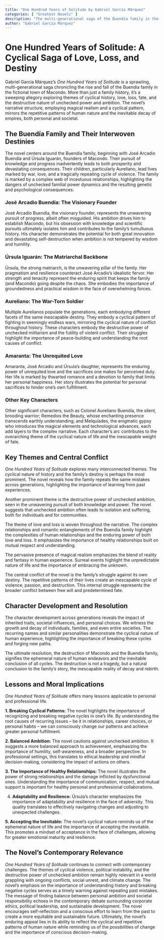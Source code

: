 ```yaml
---
title: "One Hundred Years of Solitude by Gabriel García Márquez"
categories: [ "Greatest Novels" ]
description: "The multi-generational saga of the Buendía family in the mythical town of Macondo, blending magical realism with Colombian history."
author: "Gabriel García Márquez"
---
```

# One Hundred Years of Solitude: A Cyclical Saga of Love, Loss, and Destiny

Gabriel García Márquez's *One Hundred Years of Solitude* is a sprawling, multi-generational saga chronicling the rise and fall of the Buendía family in the fictional town of Macondo.  More than just a family history, it's a sweeping allegory exploring themes of cyclical history, love, loss, fate, and the destructive nature of unchecked power and ambition. The novel’s narrative structure, employing magical realism and a cyclical pattern, mirrors the repetitive patterns of human nature and the inevitable decay of empires, both personal and societal.


## The Buendía Family and Their Interwoven Destinies

The novel centers around the Buendía family, beginning with José Arcadio Buendía and Úrsula Iguarán, founders of Macondo. Their pursuit of knowledge and progress inadvertently leads to both prosperity and devastating consequences. Their children, particularly Aureliano, lead lives marked by war, love, and a tragically repeating cycle of violence. The family is marked by a complex web of incestuous relationships, highlighting the dangers of unchecked familial power dynamics and the resulting genetic and psychological consequences.

### José Arcadio Buendía: The Visionary Founder

José Arcadio Buendía, the visionary founder, represents the unwavering pursuit of progress, albeit often misguided. His ambition drives him to establish Macondo, but his obsession with knowledge and scientific pursuits ultimately isolates him and contributes to the family's tumultuous history. His character demonstrates the potential for both great innovation and devastating self-destruction when ambition is not tempered by wisdom and humility.

### Úrsula Iguarán: The Matriarchal Backbone

Úrsula, the strong matriarch, is the unwavering pillar of the family. Her pragmatism and resilience counteract José Arcadio's idealistic fervor. Her strength and tenacity represent the enduring spirit that keeps the family (and Macondo) going despite the chaos.  She embodies the importance of groundedness and practical wisdom in the face of overwhelming forces.

### Aureliano: The War-Torn Soldier

Multiple Aurelianos populate the generations, each embodying different facets of the same inescapable destiny. They embody a cyclical pattern of fighting in seemingly endless wars, mirroring the cyclical nature of conflict throughout history. These characters embody the destructive power of unchecked militarism and the futility of violent conflict. Their struggles highlight the importance of peace-building and understanding the root causes of conflict.

### Amaranta: The Unrequited Love

Amaranta, José Arcadio and Úrsula's daughter, represents the enduring power of unrequited love and the sacrifices one makes for perceived duty. Her life is marked by thwarted romance and a devotion to family that limits her personal happiness. Her story illustrates the potential for personal sacrifices to hinder one's own fulfillment.

### Other Key Characters

Other significant characters, such as Colonel Aureliano Buendía, the silent, brooding warrior; Remedios the Beauty, whose enchanting presence transcends earthly understanding; and Melquíades, the enigmatic gypsy who introduces the magical elements and technological advances, each add layers to the complex narrative. Each character's arc contributes to the overarching theme of the cyclical nature of life and the inescapable weight of fate.


## Key Themes and Central Conflict

*One Hundred Years of Solitude* explores many interconnected themes. The cyclical nature of history and the family's destiny is perhaps the most prominent. The novel reveals how the family repeats the same mistakes across generations, highlighting the importance of learning from past experiences.

Another prominent theme is the destructive power of unchecked ambition, seen in the unwavering pursuit of both knowledge and power.  The novel suggests that unchecked ambition often leads to isolation and suffering, both for individuals and for communities.

The theme of love and loss is woven throughout the narrative. The complex relationships and romantic entanglements of the Buendía family highlight the complexities of human relationships and the enduring power of both love and loss. It emphasizes the importance of healthy relationships built on mutual respect and understanding.

The pervasive presence of magical realism emphasizes the blend of reality and fantasy in human experience. Surreal events highlight the unpredictable nature of life and the importance of embracing the unknown.

The central conflict of the novel is the family's struggle against its own destiny. The repetitive patterns of their lives create an inescapable cycle of violence, passion, and destruction. This internal struggle represents the broader conflict between free will and predetermined fate.


## Character Development and Resolution

The character development across generations reveals the impact of inherited traits, societal influences, and personal choices.  We witness the growth and decay of individuals, families, and even entire societies. The recurring names and similar personalities demonstrate the cyclical nature of human experience, highlighting the importance of breaking these cycles and forging new paths.

The ultimate resolution, the destruction of Macondo and the Buendía family, signifies the ephemeral nature of human endeavors and the inevitable conclusion of all cycles. The destruction is not a tragedy, but a natural conclusion to the family's story,  the inescapable reality of decay and rebirth.


## Lessons and Moral Implications

*One Hundred Years of Solitude* offers many lessons applicable to personal and professional life.

**1. Breaking Cyclical Patterns:** The novel highlights the importance of recognizing and breaking negative cycles in one's life. By understanding the root causes of recurring issues – be it in relationships, career choices, or personal habits – we can consciously change our patterns and achieve greater personal fulfillment.

**2. Balanced Ambition:** The novel cautions against unchecked ambition. It suggests a more balanced approach to achievement, emphasizing the importance of humility, self-awareness, and a broader perspective. In professional settings, this translates to ethical leadership and mindful decision-making, considering the impact of actions on others.

**3. The Importance of Healthy Relationships:** The novel illustrates the power of strong relationships and the damage inflicted by dysfunctional ones. Understanding the importance of communication, respect, and mutual support is important for healthy personal and professional collaborations.

4. **Adaptability and Resilience:** Úrsula's character emphasizes the importance of adaptability and resilience in the face of adversity. This quality translates to effectively navigating changes and adjusting to unexpected challenges.

**5. Accepting the Inevitable:** The novel’s cyclical nature reminds us of the ephemeral nature of life and the importance of accepting the inevitable.  This promotes a mindset of acceptance in the face of challenges, allowing for greater emotional maturity and resilience.


## The Novel's Contemporary Relevance

*One Hundred Years of Solitude* continues to connect with contemporary challenges. The themes of cyclical violence, political instability, and the destructive power of unchecked ambition remain highly relevant in a world grappling with ongoing conflicts, social unrest, and climate change.  The novel’s emphasis on the importance of understanding history and breaking negative cycles serves as a timely warning against repeating past mistakes. The message of finding balance between personal ambition and societal responsibility echoes in the contemporary debate surrounding corporate ethics, political leadership, and sustainable development. The novel encourages self-reflection and a conscious effort to learn from the past to create a more equitable and sustainable future. Ultimately, the novel's enduring appeal lies in its ability to reflect the cyclical and repetitive patterns of human nature while reminding us of the possibilities of change and the importance of conscious decision-making.

